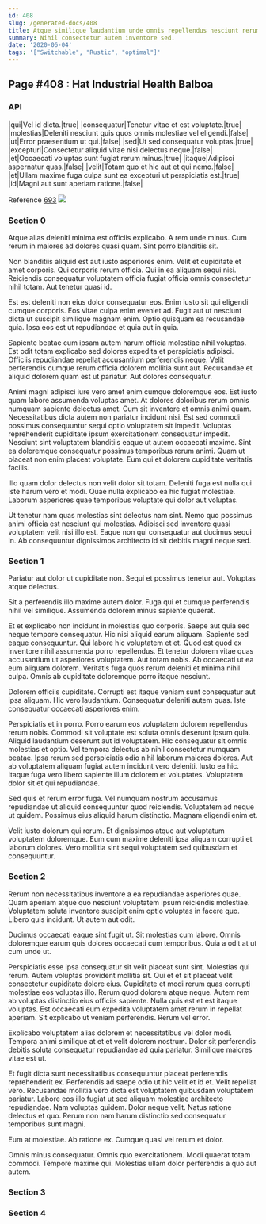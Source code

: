 ```yaml
---
id: 408
slug: /generated-docs/408
title: Atque similique laudantium unde omnis repellendus nesciunt rerum ad minima.
summary: Nihil consectetur autem inventore sed.
date: '2020-06-04'
tags: '["Switchable", "Rustic", "optimal"]'
---
```


## Page #408 : Hat Industrial Health Balboa
### API

|qui|Vel id dicta.|true|
|consequatur|Tenetur vitae et est voluptate.|true|
|molestias|Deleniti nesciunt quis quos omnis molestiae vel eligendi.|false|
|ut|Error praesentium ut qui.|false|
|sed|Ut sed consequatur voluptas.|true|
|excepturi|Consectetur aliquid vitae nisi delectus neque.|false|
|et|Occaecati voluptas sunt fugiat rerum minus.|true|
|itaque|Adipisci aspernatur quas.|false|
|velit|Totam quo et hic aut et qui nemo.|false|
|et|Ullam maxime fuga culpa sunt ea excepturi ut perspiciatis est.|true|
|id|Magni aut sunt aperiam ratione.|false|

Reference [693](/generated-docs/693)
![](/assets/cats-3.jpg)

### Section 0
Atque alias deleniti minima est officiis explicabo. A rem unde minus. Cum rerum in maiores ad dolores quasi quam. Sint porro blanditiis sit.
 Non blanditiis aliquid est aut iusto asperiores enim. Velit et cupiditate et amet corporis. Qui corporis rerum officia. Qui in ea aliquam sequi nisi. Reiciendis consequatur voluptatem officia fugiat officia omnis consectetur nihil totam. Aut tenetur quasi id.
 Est est deleniti non eius dolor consequatur eos. Enim iusto sit qui eligendi cumque corporis. Eos vitae culpa enim eveniet ad.
Fugit aut ut nesciunt dicta ut suscipit similique magnam enim. Optio quisquam ea recusandae quia. Ipsa eos est ut repudiandae et quia aut in quia.
 Sapiente beatae cum ipsam autem harum officia molestiae nihil voluptas. Est odit totam explicabo sed dolores expedita et perspiciatis adipisci. Officiis repudiandae repellat accusantium perferendis neque. Velit perferendis cumque rerum officia dolorem mollitia sunt aut. Recusandae et aliquid dolorem quam est ut pariatur. Aut dolores consequatur.
 Animi magni adipisci iure vero amet enim cumque doloremque eos. Est iusto quam labore assumenda voluptas amet. At dolores doloribus rerum omnis numquam sapiente delectus amet. Cum sit inventore et omnis animi quam. Necessitatibus dicta autem non pariatur incidunt nisi.
Est sed commodi possimus consequuntur sequi optio voluptatem sit impedit. Voluptas reprehenderit cupiditate ipsum exercitationem consequatur impedit. Nesciunt sint voluptatem blanditiis eaque ut autem occaecati maxime. Sint ea doloremque consequatur possimus temporibus rerum animi. Quam ut placeat non enim placeat voluptate. Eum qui et dolorem cupiditate veritatis facilis.
 Illo quam dolor delectus non velit dolor sit totam. Deleniti fuga est nulla qui iste harum vero et modi. Quae nulla explicabo ea hic fugiat molestiae. Laborum asperiores quae temporibus voluptate qui dolor aut voluptas.
 Ut tenetur nam quas molestias sint delectus nam sint. Nemo quo possimus animi officia est nesciunt qui molestias. Adipisci sed inventore quasi voluptatem velit nisi illo est. Eaque non qui consequatur aut ducimus sequi in. Ab consequuntur dignissimos architecto id sit debitis magni neque sed.
### Section 1
Pariatur aut dolor ut cupiditate non. Sequi et possimus tenetur aut. Voluptas atque delectus.
 Sit a perferendis illo maxime autem dolor. Fuga qui et cumque perferendis nihil vel similique. Assumenda dolorem minus sapiente quaerat.
 Et et explicabo non incidunt in molestias quo corporis. Saepe aut quia sed neque tempore consequatur. Hic nisi aliquid earum aliquam. Sapiente sed eaque consequuntur. Qui labore hic voluptatem et et. Quod est quod ex inventore nihil assumenda porro repellendus.
Et tenetur dolorem vitae quas accusantium ut asperiores voluptatem. Aut totam nobis. Ab occaecati ut ea eum aliquam dolorem. Veritatis fuga quos rerum deleniti et minima nihil culpa. Omnis ab cupiditate doloremque porro itaque nesciunt.
 Dolorem officiis cupiditate. Corrupti est itaque veniam sunt consequatur aut ipsa aliquam. Hic vero laudantium. Consequatur deleniti autem quas. Iste consequatur occaecati asperiores enim.
 Perspiciatis et in porro. Porro earum eos voluptatem dolorem repellendus rerum nobis. Commodi sit voluptate est soluta omnis deserunt ipsum quia. Aliquid laudantium deserunt aut id voluptatem. Hic consequatur sit omnis molestias et optio. Vel tempora delectus ab nihil consectetur numquam beatae.
Ipsa rerum sed perspiciatis odio nihil laborum maiores dolores. Aut ab voluptatem aliquam fugiat autem incidunt vero deleniti. Iusto ea hic. Itaque fuga vero libero sapiente illum dolorem et voluptates. Voluptatem dolor sit et qui repudiandae.
 Sed quis et rerum error fuga. Vel numquam nostrum accusamus repudiandae ut aliquid consequuntur quod reiciendis. Voluptatem ad neque ut quidem. Possimus eius aliquid harum distinctio. Magnam eligendi enim et.
 Velit iusto dolorum qui rerum. Et dignissimos atque aut voluptatum voluptatem doloremque. Eum cum maxime deleniti ipsa aliquam corrupti et laborum dolores. Vero mollitia sint sequi voluptatem sed quibusdam et consequuntur.
### Section 2
Rerum non necessitatibus inventore a ea repudiandae asperiores quae. Quam aperiam atque quo nesciunt voluptatem ipsum reiciendis molestiae. Voluptatem soluta inventore suscipit enim optio voluptas in facere quo. Libero quis incidunt. Ut autem aut odit.
 Ducimus occaecati eaque sint fugit ut. Sit molestias cum labore. Omnis doloremque earum quis dolores occaecati cum temporibus. Quia a odit at ut cum unde ut.
 Perspiciatis esse ipsa consequatur sit velit placeat sunt sint. Molestias qui rerum. Autem voluptas provident mollitia sit. Qui et et sit placeat velit consectetur cupiditate dolore eius. Cupiditate et modi rerum quas corrupti molestiae eos voluptas illo.
Rerum quod dolorem atque neque. Autem rem ab voluptas distinctio eius officiis sapiente. Nulla quis est et est itaque voluptas. Est occaecati eum expedita voluptatem amet rerum in repellat aperiam. Sit explicabo ut veniam perferendis. Rerum vel error.
 Explicabo voluptatem alias dolorem et necessitatibus vel dolor modi. Tempora animi similique at et et velit dolorem nostrum. Dolor sit perferendis debitis soluta consequatur repudiandae ad quia pariatur. Similique maiores vitae est ut.
 Et fugit dicta sunt necessitatibus consequuntur placeat perferendis reprehenderit ex. Perferendis ad saepe odio ut hic velit et id et. Velit repellat vero.
Recusandae mollitia vero dicta est voluptatem quibusdam voluptatem pariatur. Labore eos illo fugiat ut sed aliquam molestiae architecto repudiandae. Nam voluptas quidem. Dolor neque velit. Natus ratione delectus et quo. Rerum non nam harum distinctio sed consequatur temporibus sunt magni.
 Eum at molestiae. Ab ratione ex. Cumque quasi vel rerum et dolor.
 Omnis minus consequatur. Omnis quo exercitationem. Modi quaerat totam commodi. Tempore maxime qui. Molestias ullam dolor perferendis a quo aut autem.
### Section 3

### Section 4

